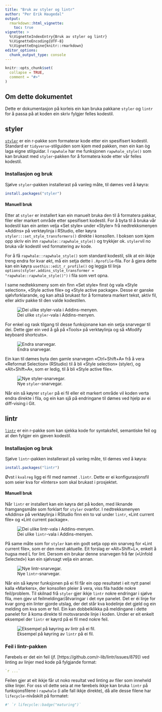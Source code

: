 ```yaml
---
title: "Bruk av styler og lintr"
author: "Per Erik Haugedal"
output:
  rmarkdown::html_vignette:
    toc: true
vignette: >
  %\VignetteIndexEntry{Bruk av styler og lintr}
  %\VignetteEncoding{UTF-8}
  %\VignetteEngine{knitr::rmarkdown}
editor_options:
  chunk_output_type: console
---
```


```r
knitr::opts_chunk$set(
  collapse = TRUE,
  comment = "#>"
)
```

## Om dette dokumentet

Dette er dokumentasjon på korleis ein kan bruka pakkane `styler` og `lintr`
for å passa på at koden ein skriv fylgjer felles kodestil.


## styler

[`styler`](https://github.com/r-lib/styler) er ein r-pakke som formaterar kode
etter ein spesifisert kodestil.
Standard er `tidyverse`-stilguiden som kjem med pakken,
men ein kan òg laga eigne stilguidar.
I `rapwhale` har me funksjonen `rapwhale_style()` som kan brukast med
`styler`-pakken for å formatera kode etter vår felles kodestil.

### Installasjon og bruk

Sjølve `styler`-pakken installerast på vanleg måte,
til dømes ved å køyra:

```r
install.packages("styler")
```

#### Manuell bruk

Etter at `styler` er installert kan ein manuelt bruka den til å formatera
pakkar, filer eller markert område etter spesifisert kodestil.
For å byta til å bruka vår kodestil kan ein anten velja «Set style»
under «Styler» frå nedtrekksmenyen «Addins» på verktøylinja i RStudio,
eller køyra `styler:::set_style_transformers()` direkte i konsollen.
I boksen som kjem opp skriv ein inn `rapwhale::rapwhale_style()`
og trykkjer ok.
`styler`vil no bruka vår kodestil ved formatering av kode.

For å få `rapwhale::rapwhale_style()` som standard kodestil,
slik at ein ikkje treng endra for kvar økt,
må ein setja dette i `.Rprofile`-fila.
For å gjera dette kan ein køyra `usethis::edit_r_profile()`
og leggja til linja
`options(styler.addins_style_transformer = "rapwhale::rapwhale_style()")`
i fila som vert opna.

I same nedtekksmeny som ein finn «Set style» finst òg vala «Style selection»,
«Style active file» og «Style active package».
Desse er ganske sjølvforklarande,
og kan altså brukast for å formatera markert tekst,
aktiv fil, eller aktiv pakke til den valde kodestilen.

![Dei ulike `styler`-vala i Addins-menyen.](../man/figures/styler-meny.png)

For enkel og rask tilgang til desse funksjonane kan ein setja snarvegar
til dei.
Dette gjer ein ved å gå på «Tools» på verktøylinja og så
«Modify keyboard shortcuts».

![Endra snarvegar.](../man/figures/snarvegar-meny.png)

Ein kan til dømes byta den gamle snarvegen «Ctrl+Shift+A» frå å vera
«Reformat Selection» (RStudio) til å bli «Style selection» (styler),
og «Alt+Shift+A», som er ledig, til å bli «Style active file».

![Nye `styler`-snarvegar.](../man/figures/styler-nye-snarvegar.png)

Når ein så køyrer `styler` på ei fil eller eit markert område vil koden
verta endra direkte i fila,
og ein kan sjå på endringane til dømes ved hjelp av ei diff-vising i Git.

## lintr

[`lintr`](https://github.com/r-lib/lintr) er ein r-pakke som kan sjekka kode
for syntaksfeil, semantiske feil og at den fylgjer ein gjeven kodestil.

### Installasjon og bruk

Sjølve `lintr`-pakken installerast på vanleg måte,
til dømes ved å køyra:

```r
install.packages("lintr")
```

Øvst i `kvalreg` ligg ei fil med namnet `.lintr`.
Dette er ei konfigurasjonsfil som seier kva for «linters» som skal brukast
i prosjektet.

#### Manuell bruk

Når `lintr` er installert kan ein køyra det på koden,
med liknande framgangsmåte som forklart for `styler` ovanfor.
I nedtrekksmenyen «Addins» på verktøylinja i RStudio finn ein to val under
`lintr`, «Lint current file» og «Lint current package».

![Dei ulike `lintr`-vala i Addins-menyen.](../man/figures/lintr-meny.png)

På same måte som for `styler` kan ein godt setja opp ein snarveg for
«Lint current file», som er den mest aktuelle.
Eit forslag er «Alt+Shift+L», enkelt å hugsa med L for lint.
Dersom ein brukar denne snarvegen frå før («Unfold Selected»)
kan ein sjølvsagt velja ein annan.

![Nye `lintr`-snarvegar.](../man/figures/lintr-nye-snarvegar.png)

Når ein så køyrer funksjonen på ei fil får ein opp resultatet i eit nytt panel
kalla «Markers», der konsollen pleier å vera,
viss fila hadde nokre feil/problem.
Til skilnad frå `styler` gjer ikkje `lintr` nokre endringar i sjølve fila,
men gjev ut feilmeldingar/åtvaringar i det nye panelet.
Det er éi linje for kvar gong ein linter gjorde utslag,
der det står kva kodelinje det gjeld og ein melding om kva som er feil.
Ein kan dobbelklikka på meldingane i dette panelet for å koma direkte til
motsvarande linje i koden.
Under er eit enkelt eksempel der `lintr` er køyrd på ei fil med nokre feil.

![Eksempel på køyring av `lintr` på ei fil.](../man/figures/lintr-eksempel.png)

### Feil i lintr-pakken

Førebels er det ein feil
(jf. [https://github.com/r-lib/lintr/issues/879])
ved linting av linjer med kode på fylgjande format:

```r
`r ...`
```

Feilen gjer at eit ikkje får ut noko resultat ved linting av filer
som inneheld slike linjer.
For oss vil dette seia at me førebels ikkje kan bruka `lintr` på
funksjonsfilene i `rapwhale` (i alle fall ikkje direkte),
då alle desse filene har `lifecycle`-nivåskilt på formatet:

```r
#' `r lifecycle::badge("maturing")`
```
